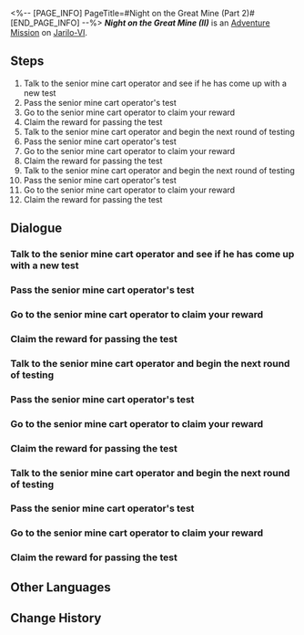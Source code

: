 <%-- [PAGE_INFO]
PageTitle=#Night on the Great Mine (Part 2)#
[END_PAGE_INFO] --%>
{{Stub|Dialogue.}}
{{Mission Infobox
|id            = 2010402
|title         = Night on the Great Mine (II)
|image         = <!--Mission Night on the Great Mine (Part 2).png-->
|type          = Adventure
|event_name    = 
|chapter       = 
|requirements  = Complete [[Adventure Mission]] ''[[Night on the Great Mine (I)]]'' and wait for the next Daily [[Reset]]
|summary       = After some studying, you have become a superstar in the Underworld and have caught the attention of thousands of miners. Throughout Belobog's history, no one else has mastered the art of directing mine carts as quickly as you.
|characters    = Apprentice Mine Cart Operator; Senior Mine Cart Operator; Trailblazer
|startLocation = [[Jarilo-VI]] - [[Great Mine]]
|world         = Jarilo-VI
|area          = Great Mine
|prev          = Night on the Great Mine (I)
|next          = 
|rewards       = Trailblaze EXP*100; Stellar Jade*30; Condensed Aether*1; Credit*5,000
}}
'''''Night on the Great Mine (II)''''' is an [[Adventure Mission]] on [[Jarilo-VI]].

==Steps==
# Talk to the senior mine cart operator and see if he has come up with a new test
# Pass the senior mine cart operator's test
# Go to the senior mine cart operator to claim your reward
# Claim the reward for passing the test
# Talk to the senior mine cart operator and begin the next round of testing
# Pass the senior mine cart operator's test
# Go to the senior mine cart operator to claim your reward
# Claim the reward for passing the test
# Talk to the senior mine cart operator and begin the next round of testing
# Pass the senior mine cart operator's test
# Go to the senior mine cart operator to claim your reward
# Claim the reward for passing the test

<!--
==Gameplay Notes==

--><!--
==Trial Character==

-->
==Dialogue==
{{Stub Dialogue}}

===Talk to the senior mine cart operator and see if he has come up with a new test{{subst:void|<!--201040201-->}}===
{{Mission Description|type=adventure|location=Great Mine|After a series of challenges, you seem to have finally gotten the knack for being a mine cart operator's assistant.<br />The Senior Miner says that he's also prepared a series of questions to test his apprentice. Naturally, the burden of demonstrating the correct way to operate mine carts for his apprentice has been relegated to you, the "Ace Assistant."<br />Before getting started, you should check in with the senior mine cart operator and see how his preparation is going.}}
{{Dialogue Start}}
:{{tx}}
{{Dialogue End}}

===Pass the senior mine cart operator's test{{subst:void|<!--201040203-->}}===
{{Mission Description|type=adventure|location=Great Mine|update|The senior mine cart operator prepared the Mine Cart Puzzle in front of you. Solve it promptly.}}
{{Dialogue Start}}
:{{tx}}
{{Dialogue End}}

===Go to the senior mine cart operator to claim your reward{{subst:void|<!--201040204-->}}===
{{Mission Description|type=adventure|location=Great Mine|update|With your ingenuity, you quickly solved the mine cart puzzle set up by the senior mine cart operator.<br />Go ask him what the reward is &mdash; there is usually a reward for this kind of task, isn't there?}}
{{Dialogue Start}}
:{{tx}}
{{Dialogue End}}

===Claim the reward for passing the test{{subst:void|<!--201040205-->}}===
{{Mission Description|type=adventure|location=Great Mine|update|The senior mine cart operator prepared the rewards for solving the puzzle. Collect them now.}}
{{Dialogue Start}}
:{{tx}}
{{Dialogue End}}

===Talk to the senior mine cart operator and begin the next round of testing{{subst:void|<!--201040206-->}}===
{{Mission Description|type=adventure|location=Great Mine|update|The senior mine cart operator seems to have prepared a new puzzle. Go and inquire about his preparation}}
{{Dialogue Start}}
:{{tx}}
{{Dialogue End}}

===Pass the senior mine cart operator's test{{subst:void|<!--201040208-->}}===
{{Mission Description|type=adventure|location=Great Mine|update|The senior mine cart operator prepared the Mine Cart Puzzle in front of you. Solve it promptly.}}
{{Dialogue Start}}
:{{tx}}
{{Dialogue End}}

===Go to the senior mine cart operator to claim your reward{{subst:void|<!--201040209-->}}===
{{Mission Description|type=adventure|location=Great Mine|update|With your ingenuity, you quickly solve the mine cart puzzle set up by the senior mine cart operator.<br />Go ask him about the reward &mdash; there is usually a reward for this kind of task, isn't there?}}
{{Dialogue Start}}
:{{tx}}
{{Dialogue End}}

===Claim the reward for passing the test{{subst:void|<!--201040210-->}}===
{{Mission Description|type=adventure|location=Great Mine|update|The senior mine cart operator prepared the rewards for solving the puzzle. Collect them now.}}
{{Dialogue Start}}
:{{tx}}
{{Dialogue End}}

===Talk to the senior mine cart operator and begin the next round of testing{{subst:void|<!--201040211-->}}===
{{Mission Description|type=adventure|location=Great Mine|update|The senior mine cart operator seems to have prepared a new puzzle. Go and inquire about his preparation}}
{{Dialogue Start}}
:{{tx}}
{{Dialogue End}}

===Pass the senior mine cart operator's test{{subst:void|<!--201040213-->}}===
{{Mission Description|type=adventure|location=Great Mine|update|The senior mine cart operator prepared the Mine Cart Puzzle in front of you. Solve it promptly.}}
{{Dialogue Start}}
:{{tx}}
{{Dialogue End}}

===Go to the senior mine cart operator to claim your reward{{subst:void|<!--201040214-->}}===
{{Mission Description|type=adventure|location=Great Mine|update|With your ingenuity, you quickly solve the mine cart puzzle set up by the senior mine cart operator.<br />Go ask him about the reward &mdash; there is usually a reward for this kind of task, isn't there?}}
{{Dialogue Start}}
:{{tx}}
{{Dialogue End}}

===Claim the reward for passing the test{{subst:void|<!--201040215-->}}===
{{Mission Description|type=adventure|location=Great Mine|update|After a series of challenges, you seem to have finally gotten the knack for being a mine cart operator's assistant.<br />The senior miner says that he's also prepared a series of questions to test his apprentice. Naturally, the burden of demonstrating to his apprentice the correct way to operate mine carts falls on your shoulders as the "Ace Assistant."<br />You passed another one of the senior miner's tests, and he has naturally prepared a fitting reward for you. Go see what the reward is this time.}}
{{Dialogue Start}}
:{{tx}}
{{Dialogue End}}

==Other Languages==
{{Other Languages
|en   = Night on the Great Mine (II)
|zhs  = 大矿区铁道之夜•其二
|zht  = 大礦區鐵道之夜•其二
|ja   = 大鉱区鉄道の夜・その2
|ko   = 큰 광산구역 철도의 밤•2
|es   = Noche en la mina principal II
|fr   = Soirée dans la Grande mine (II)
|ru   = Ночь в Большой шахте II
|th   = ค่ำคืนในโซนเหมืองใหญ่ (2)
|vi   = Đêm Ở Khu Mỏ Khổng Lồ-2
|de   = Nacht in der großen Mine (Teil 2)
|id   = Malam di Great Mine (Bag. 2)
|pt   = Noite na Grande Mina (II)
}}

==Change History==
{{Change History|1.0}}
